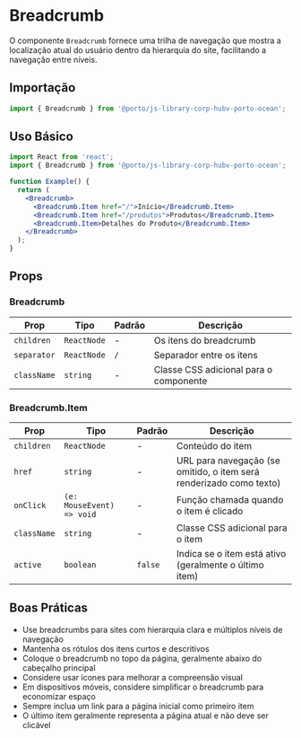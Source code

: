 

<Meta title="Components/Breadcrumb" />

# Breadcrumb

O componente `Breadcrumb` fornece uma trilha de navegação que mostra a localização atual do usuário dentro da hierarquia do site, facilitando a navegação entre níveis.



## Importação

```jsx
import { Breadcrumb } from '@porto/js-library-corp-hubv-porto-ocean';
```

## Uso Básico

```jsx
import React from 'react';
import { Breadcrumb } from '@porto/js-library-corp-hubv-porto-ocean';

function Example() {
  return (
    <Breadcrumb>
      <Breadcrumb.Item href="/">Início</Breadcrumb.Item>
      <Breadcrumb.Item href="/produtos">Produtos</Breadcrumb.Item>
      <Breadcrumb.Item>Detalhes do Produto</Breadcrumb.Item>
    </Breadcrumb>
  );
}
```

## Props

### Breadcrumb

| Prop | Tipo | Padrão | Descrição |
|------|------|--------|-----------|
| `children` | `ReactNode` | - | Os itens do breadcrumb |
| `separator` | `ReactNode` | `/` | Separador entre os itens |
| `className` | `string` | - | Classe CSS adicional para o componente |

### Breadcrumb.Item

| Prop | Tipo | Padrão | Descrição |
|------|------|--------|-----------|
| `children` | `ReactNode` | - | Conteúdo do item |
| `href` | `string` | - | URL para navegação (se omitido, o item será renderizado como texto) |
| `onClick` | `(e: MouseEvent) => void` | - | Função chamada quando o item é clicado |
| `className` | `string` | - | Classe CSS adicional para o item |
| `active` | `boolean` | `false` | Indica se o item está ativo (geralmente o último item) |



## Boas Práticas

- Use breadcrumbs para sites com hierarquia clara e múltiplos níveis de navegação
- Mantenha os rótulos dos itens curtos e descritivos
- Coloque o breadcrumb no topo da página, geralmente abaixo do cabeçalho principal
- Considere usar ícones para melhorar a compreensão visual
- Em dispositivos móveis, considere simplificar o breadcrumb para economizar espaço
- Sempre inclua um link para a página inicial como primeiro item
- O último item geralmente representa a página atual e não deve ser clicável
